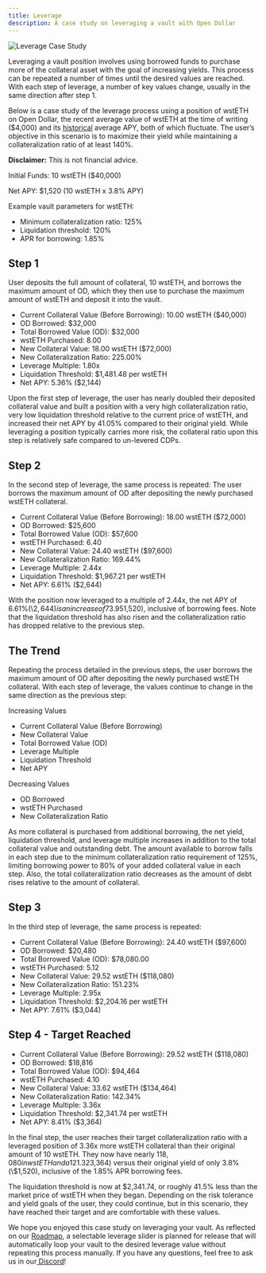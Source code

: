 ```yaml
---
title: Leverage
description: A case study on leveraging a vault with Open Dollar
---
```


<img src="./img/od-leveraging-yields.png" alt="Leverage Case Study" />

Leveraging a vault position involves using borrowed funds to purchase more of the collateral asset with the goal of increasing yields. This process can be repeated a number of times until the desired values are reached. With each step of leverage, a number of key values change, usually in the same direction after step 1.

Below is a case study of the leverage process using a position of wstETH on Open Dollar, the recent average value of wstETH at the time of writing ($4,000) and its [historical](https://dune.com/queries/570874/4069098) average APY, both of which fluctuate. The user’s objective in this scenario is to maximize their yield while maintaining a collateralization ratio of at least 140%.

**Disclaimer:** This is not financial advice.

Initial Funds: 10 wstETH ($40,000)

Net APY: $1,520 (10 wstETH x 3.8% APY)

Example vault parameters for wstETH:

* Minimum collateralization ratio: 125%
* Liquidation threshold: 120%
* APR for borrowing: 1.85%

## Step 1

User deposits the full amount of collateral, 10 wstETH, and borrows the maximum amount of OD, which they then use to purchase the maximum amount of wstETH and deposit it into the vault.

* Current Collateral Value (Before Borrowing): 10.00 wstETH ($40,000)
* OD Borrowed: $32,000
* Total Borrowed Value (OD): $32,000
* wstETH Purchased: 8.00
* New Collateral Value: 18.00 wstETH ($72,000)
* New Collateralization Ratio: 225.00%
* Leverage Multiple: 1.80x
* Liquidation Threshold: $1,481.48 per wstETH
* Net APY: 5.36% ($2,144)

Upon the first step of leverage, the user has nearly doubled their deposited collateral value and built a position with a very high collateralization ratio, very low liquidation threshold relative to the current price of wstETH, and increased their net APY by 41.05% compared to their original yield. While leveraging a position typically carries more risk, the collateral ratio upon this step is relatively safe compared to un-levered CDPs.

## Step 2

In the second step of leverage, the same process is repeated: The user borrows the maximum amount of OD after depositing the newly purchased wstETH collateral.

* Current Collateral Value (Before Borrowing): 18.00 wstETH ($72,000)
* OD Borrowed: $25,600
* Total Borrowed Value (OD): $57,600
* wstETH Purchased: 6.40
* New Collateral Value: 24.40 wstETH ($97,600)
* New Collateralization Ratio: 169.44%
* Leverage Multiple: 2.44x
* Liquidation Threshold: $1,967.21 per wstETH
* Net APY: 6.61% ($2,644)

With the position now leveraged to a multiple of 2.44x, the net APY of 6.61%(\\$2,644) is an increase of 73.95% of the original of 3.8%($1,520), inclusive of borrowing fees. Note that the liquidation threshold has also risen and the collateralization ratio has dropped relative to the previous step.

## The Trend

Repeating the process detailed in the previous steps, the user borrows the maximum amount of OD after depositing the newly purchased wstETH collateral. With each step of leverage, the values continue to change in the same direction as the previous step:

Increasing Values

* Current Collateral Value (Before Borrowing)
* New Collateral Value 
* Total Borrowed Value (OD) 
* Leverage Multiple 
* Liquidation Threshold
* Net APY

Decreasing Values

* OD Borrowed
* wstETH Purchased
* New Collateralization Ratio

As more collateral is purchased from additional borrowing, the net yield, liquidation threshold, and leverage multiple increases in addition to the total collateral value and outstanding debt. The amount available to borrow falls in each step due to the minimum collateralization ratio requirement of 125%, limiting borrowing power to 80% of your added collateral value in each step. Also, the total collateralization ratio decreases as the amount of debt rises relative to the amount of collateral.

## Step 3

In the third step of leverage, the same process is repeated: 

* Current Collateral Value (Before Borrowing): 24.40 wstETH ($97,600)
* OD Borrowed: $20,480
* Total Borrowed Value (OD): $78,080.00
* wstETH Purchased: 5.12
* New Collateral Value: 29.52 wstETH ($118,080)
* New Collateralization Ratio: 151.23%
* Leverage Multiple: 2.95x
* Liquidation Threshold: $2,204.16 per wstETH
* Net APY: 7.61% ($3,044)

## Step 4 - Target Reached

* Current Collateral Value (Before Borrowing): 29.52 wstETH ($118,080)
* OD Borrowed: $18,816
* Total Borrowed Value (OD): $94,464
* wstETH Purchased: 4.10
* New Collateral Value: 33.62 wstETH ($134,464)
* New Collateralization Ratio: 142.34%
* Leverage Multiple: 3.36x
* Liquidation Threshold: $2,341.74 per wstETH
* Net APY: 8.41% ($3,364)

In the final step, the user reaches their target collateralization ratio with a leveraged position of 3.36x more wstETH collateral than their original amount of 10 wstETH. They now have nearly $118,080 in wstETH and a 121.32% greater net yield of 8.41% ($3,364) versus their original yield of only 3.8% (\\$1,520), inclusive of the 1.85% APR borrowing fees.

The liquidation threshold is now at $2,341.74, or roughly 41.5% less than the market price of wstETH when they began. Depending on the risk tolerance and yield goals of the user, they could continue, but in this scenario, they have reached their target and are comfortable with these values.

We hope you enjoyed this case study on leveraging your vault. As reflected on our [Roadmap](https://www.notion.so/opendollar/d276e9d464d6478cacf86c2d75e21982?v=24d2ad15c92c4a3895c6066bfac2e303\&pvs=4), a selectable leverage slider is planned for release that will automatically loop your vault to the desired leverage value without repeating this process manually. If you have any questions, feel free to ask us in our[ Discord](https://discord.com/invite/UbTUfuGBrS)!
